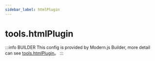 ```yaml
---
sidebar_label: htmlPlugin
---
```


# tools.htmlPlugin

:::info BUILDER
This config is provided by Modern.js Builder, more detail can see [tools.htmlPlugin](https://modernjs.dev/builder/en/api/config-tools.html#tools-htmlplugin)。
:::


<Main />
